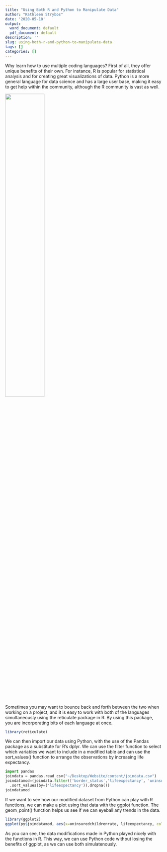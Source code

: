 ```yaml
---
title: "Using Both R and Python to Manipulate Data"
author: "Kathleen Strybos"
date: '2020-05-10'
output:
  word_document: default
  pdf_document: default
description: ''
slug: using-both-r-and-python-to-manipulate-data
tags: []
categories: []
---
```


Why learn how to use multiple coding languages? First of all, they offer unique benefits of their own. For instance, R is popular for statistical analysis and for creating great visualizations of data. Python is a more general language for data science and has a large user base, making it easy to get help within the community, although the R community is vast as well.

![](/blog/2020-05-10-using-both-r-and-python-to-manipulate-data_files/pythonrimage.png){width=50% height=50%}

Sometimes you may want to bounce back and forth between the two when working on a project, and it is easy to work with both of the languages simultaneously using the reticulate package in R. By using this package, you are incorporating bits of each language at once.

```r
library(reticulate)
```

We can then import our data using Python, with the use of the Pandas package as a substitute for R's dplyr. We can use the filter function to select which variables we want to include in a modified table and can use the sort_values() function to arrange the observations by increasing life expectancy.

```python
import pandas
joindata = pandas.read_csv("~/Desktop/Website/content/joindata.csv")
joindatamod=(joindata.filter(['border_status','lifeexpectancy', 'uninsuredchildrenrate'])
  .sort_values(by=('lifeexpectancy')).dropna())
joindatamod
```

If we want to see how our modified dataset from Python can play with R functions, we can make a plot using that data with the ggplot function. The geom_point() function helps us see if we can eyeball any trends in the data. 

```r
library(ggplot2)
ggplot(py$joindatamod, aes(x=uninsuredchildrenrate, lifeexpectancy, color=border_status))+geom_point()+ggtitle("Life Expectancy by Rate of Uninsured Children")
```

As you can see, the data modifications made in Python played nicely with the functions in R. This way, we can use Python code without losing the benefits of ggplot, as we can use both simulatenously.